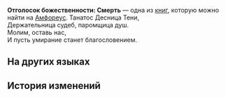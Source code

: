 {{Книга Инфобокс
|id           = 516
|Название     = 
|Изображение  = Предмет Отголосок божественности- Смерть.png
|Мир          = Амфореус
|Томов        = 1
|Автор        = <!--нужно добавить-->
|Описание     = Воспоминания о чудесах титана. Лишь те, кому было даровано благословение, способны услышать священное эхо... Слушайте! Из неспокойных вод Реки душ доносится шёпот блуждающих духов.
|Том1         = {{tx}}
|Источник1    = {{tx|Отсутствует источник}}
|Персонажи    = 
|Фракции      = 
}}
'''Отголосок божественности: Смерть''' — одна из [[Книги|книг]], которую можно найти на [[Амфореус]].
<!--
==Получение==
<gallery>
Книга НАЗВАНИЕ.png|НАЗВАНИЕ
Локация НАЗВАНИЕ.png|Расположение на карте. Ближайший пространственный якорь «[[НАЗВАНИЕ]]»
</gallery>
-->
Танатос Десница Тени,<br />
Держательница судеб, паромщица душ.<br />
Молим, оставь нас,<br />
И пусть умирание станет благословением.

==На других языках==
{{На других языках
|en   = Divine Echo: Death
|zhs  = 神性的回响：死亡
|zht  = 神性的迴響：死亡
|ja   = 神性の反響：死
|ko   = 신성의 메아리: 죽음
|es   = Eco divino: la Muerte
|fr   = Écho divin&nbsp;: Mort
|ru   = Отголосок божественности: Смерть
|th   = แว่วเสียงศักดิ์สิทธิ์: ความตาย
|vi   = Tiếng Vọng Thần Tính: Tử Vong
|de   = Göttliches Echo: Tod
|id   = Gema Ilahi: Kematian
|pt   = Eco Divino: Morte
}}

==История изменений==
{{История изменений|3.2}}